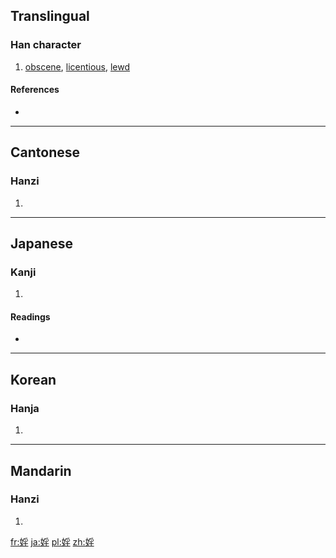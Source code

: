 {{also|淫}}
==Translingual==

===Han character===
{{Han char|rn=38|rad=女|as=08|sn=11|four=4241<sub>4</sub>|canj=女月竹土 (VBHG)}}

# [[obscene]], [[licentious]], [[lewd]]

====References====
* {{Han ref|kx=0265.220|dkj=06440|dj=0532.200|hdz=21060.080|uh=5A6C|ud=23148|bh=D4D9|bd=54489}}

----

==Cantonese==

===Hanzi===
{{yue-hanzi|jyut=|y=yam4}}

# {{defn|Cantonese|sort=女08}}

----

==Japanese==

===Kanji===
{{ja-kanji|grade=|rs=女08}}

# {{defn|Japanese|sort=女08}}

====Readings====
* {{ja-readings|on=[[いん]] (in)|kun=[[たわける]] (tawakeru), [[みだり]] (midari)}}

----

==Korean==

===Hanja===
{{ko-hanja|hangeul=음|rv=eum|mr=ŭm}}

# {{defn|Korean|sort=女08}}

----

==Mandarin==

===Hanzi===
{{cmn-hanzi|pin=[[yín]] ([[yin2]])|wg=yin<sup>2</sup>}}

# {{defn|Mandarin|sort=女08}}

[[fr:婬]]
[[ja:婬]]
[[pl:婬]]
[[zh:婬]]